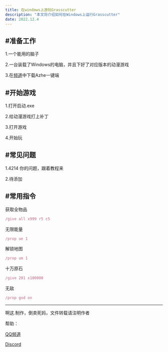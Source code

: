 ```yaml
---
title: 在windows上游玩Grasscutter
description: "本文将介绍如何在Windows上运行Grasscutter"
date: 2022.12.4
---
```


#准备工作
---
1.一个能用的脑子

2.一台装载了Windows的电脑，并且下好了对应版本的动漫游戏

3.在[频道](https://pd.qq.com/s/7m3effj6c)中下载Azhe一键端

#开始游戏
---
1.打开启动.exe

2.给动漫游戏打上补丁

3.打开游戏

4.开始玩

#常见问题
---
1.4214
你的问题，跟着教程来

2.待添加

#常用指令
---

获取全物品
```js
/give all x999 r5 c5
```

无限能量
```js
/prop ue 1
```

解锁地图
```js
/prop um 1
```

十万原石
```js
/give 201 x100000
```

无敌
```js
/prop god on
```


---
啊这.制作，倒卖死妈，文件转载请注明作者


帮助：


[QQ频道](https://pd.qq.com/s/7m3effj6c)


[Discord](https://discord.gg/99FYAFFdsV)
